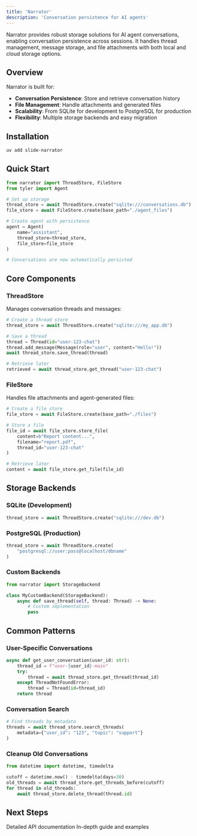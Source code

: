 ```yaml
---
title: 'Narrator'
description: 'Conversation persistence for AI agents'
---
```


Narrator provides robust storage solutions for AI agent conversations, enabling conversation persistence across sessions. It handles thread management, message storage, and file attachments with both local and cloud storage options.

## Overview

Narrator is built for:
- **Conversation Persistence**: Store and retrieve conversation history
- **File Management**: Handle attachments and generated files
- **Scalability**: From SQLite for development to PostgreSQL for production
- **Flexibility**: Multiple storage backends and easy migration

## Installation

```bash
uv add slide-narrator
```

## Quick Start

```python
from narrator import ThreadStore, FileStore
from tyler import Agent

# Set up storage
thread_store = await ThreadStore.create("sqlite:///conversations.db")
file_store = await FileStore.create(base_path="./agent_files")

# Create agent with persistence
agent = Agent(
    name="assistant",
    thread_store=thread_store,
    file_store=file_store
)

# Conversations are now automatically persisted
```

## Core Components

### ThreadStore

Manages conversation threads and messages:

```python
# Create a thread store
thread_store = await ThreadStore.create("sqlite:///my_app.db")

# Save a thread
thread = Thread(id="user-123-chat")
thread.add_message(Message(role="user", content="Hello!"))
await thread_store.save_thread(thread)

# Retrieve later
retrieved = await thread_store.get_thread("user-123-chat")
```

### FileStore

Handles file attachments and agent-generated files:

```python
# Create a file store
file_store = await FileStore.create(base_path="./files")

# Store a file
file_id = await file_store.store_file(
    content=b"Report content...",
    filename="report.pdf",
    thread_id="user-123-chat"
)

# Retrieve later
content = await file_store.get_file(file_id)
```

## Storage Backends

### SQLite (Development)
```python
thread_store = await ThreadStore.create("sqlite:///dev.db")
```

### PostgreSQL (Production)
```python
thread_store = await ThreadStore.create(
    "postgresql://user:pass@localhost/dbname"
)
```

### Custom Backends
```python
from narrator import StorageBackend

class MyCustomBackend(StorageBackend):
    async def save_thread(self, thread: Thread) -> None:
        # Custom implementation
        pass
```

## Common Patterns

### User-Specific Conversations
```python
async def get_user_conversation(user_id: str):
    thread_id = f"user-{user_id}-main"
    try:
        thread = await thread_store.get_thread(thread_id)
    except ThreadNotFoundError:
        thread = Thread(id=thread_id)
    return thread
```

### Conversation Search
```python
# Find threads by metadata
threads = await thread_store.search_threads(
    metadata={"user_id": "123", "topic": "support"}
)
```

### Cleanup Old Conversations
```python
from datetime import datetime, timedelta

cutoff = datetime.now() - timedelta(days=30)
old_threads = await thread_store.get_threads_before(cutoff)
for thread in old_threads:
    await thread_store.delete_thread(thread.id)
```

## Next Steps

<CardGroup cols={2}>
  <Card
    title="API Reference"
    icon="book"
    href="/api-reference/narrator"
  >
    Detailed API documentation
  </Card>
  <Card
    title="Using Narrator Guide"
    icon="compass"
    href="/guides/using-narrator"
  >
    In-depth guide and examples
  </Card>
</CardGroup> 